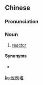 {{also|反应堆}}
==Chinese==
{{zh-forms|s=反应堆|type=21}}

===Pronunciation===
{{zh-pron
|m=fǎnyìngduī
|c=faan2 jing3 deoi1
|cat=n
}}

===Noun===
{{zh-noun}}

# {{qualifier|nuclear}} [[reactor]]

====Synonyms====
* {{qualifier|Taiwanese Mandarin}} {{zh-l|反應爐}}

[[ko:反應堆]]
